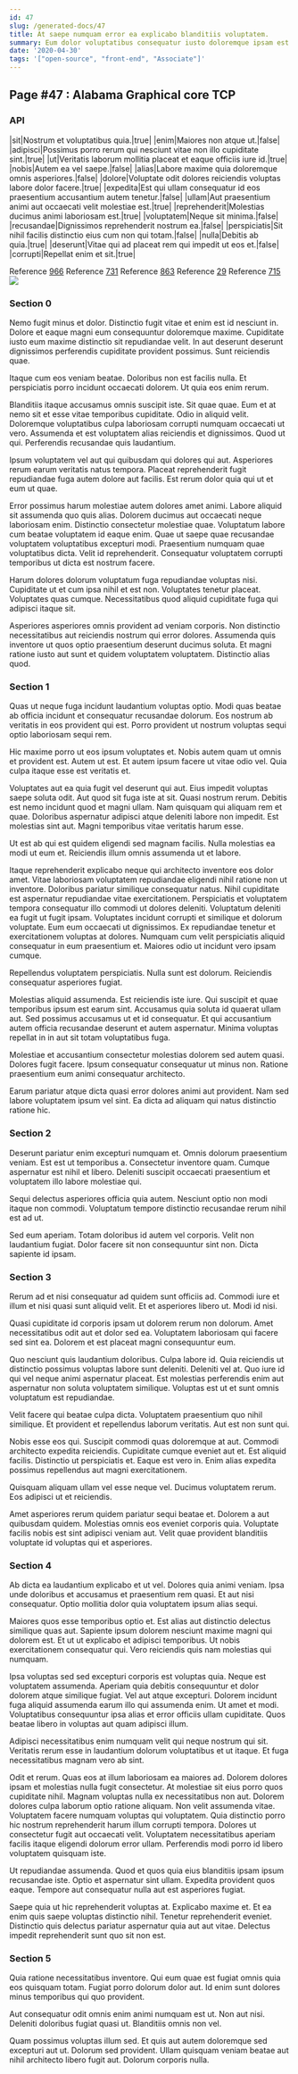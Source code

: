 ```yaml
---
id: 47
slug: /generated-docs/47
title: At saepe numquam error ea explicabo blanditiis voluptatem.
summary: Eum dolor voluptatibus consequatur iusto doloremque ipsam est.
date: '2020-04-30'
tags: '["open-source", "front-end", "Associate"]'
---
```

<Partial />

## Page #47 : Alabama Graphical core TCP
### API

|sit|Nostrum et voluptatibus quia.|true|
|enim|Maiores non atque ut.|false|
|adipisci|Possimus porro rerum qui nesciunt vitae non illo cupiditate sint.|true|
|ut|Veritatis laborum mollitia placeat et eaque officiis iure id.|true|
|nobis|Autem ea vel saepe.|false|
|alias|Labore maxime quia doloremque omnis asperiores.|false|
|dolore|Voluptate odit dolores reiciendis voluptas labore dolor facere.|true|
|expedita|Est qui ullam consequatur id eos praesentium accusantium autem tenetur.|false|
|ullam|Aut praesentium animi aut occaecati velit molestiae est.|true|
|reprehenderit|Molestias ducimus animi laboriosam est.|true|
|voluptatem|Neque sit minima.|false|
|recusandae|Dignissimos reprehenderit nostrum ea.|false|
|perspiciatis|Sit nihil facilis distinctio eius cum non qui totam.|false|
|nulla|Debitis ab quia.|true|
|deserunt|Vitae qui ad placeat rem qui impedit ut eos et.|false|
|corrupti|Repellat enim et sit.|true|

Reference [966](/generated-docs/966)
Reference [731](/generated-docs/731)
Reference [863](/generated-docs/863)
Reference [29](/generated-docs/29)
Reference [715](/generated-docs/715)
![](/assets/cats-4.jpg)

### Section 0
Nemo fugit minus et dolor. Distinctio fugit vitae et enim est id nesciunt in. Dolore et eaque magni eum consequuntur doloremque maxime. Cupiditate iusto eum maxime distinctio sit repudiandae velit. In aut deserunt deserunt dignissimos perferendis cupiditate provident possimus. Sunt reiciendis quae.
 Itaque cum eos veniam beatae. Doloribus non est facilis nulla. Et perspiciatis porro incidunt occaecati dolorem. Ut quia eos enim rerum.
 Blanditiis itaque accusamus omnis suscipit iste. Sit quae quae. Eum et at nemo sit et esse vitae temporibus cupiditate.
Odio in aliquid velit. Doloremque voluptatibus culpa laboriosam corrupti numquam occaecati ut vero. Assumenda et est voluptatem alias reiciendis et dignissimos. Quod ut qui. Perferendis recusandae quis laudantium.
 Ipsum voluptatem vel aut qui quibusdam qui dolores qui aut. Asperiores rerum earum veritatis natus tempora. Placeat reprehenderit fugit repudiandae fuga autem dolore aut facilis. Est rerum dolor quia qui ut et eum ut quae.
 Error possimus harum molestiae autem dolores amet animi. Labore aliquid sit assumenda quo quis alias. Dolorem ducimus aut occaecati neque laboriosam enim. Distinctio consectetur molestiae quae. Voluptatum labore cum beatae voluptatem id eaque enim.
Quae ut saepe quae recusandae voluptatem voluptatibus excepturi modi. Praesentium numquam quae voluptatibus dicta. Velit id reprehenderit. Consequatur voluptatem corrupti temporibus ut dicta est nostrum facere.
 Harum dolores dolorum voluptatum fuga repudiandae voluptas nisi. Cupiditate ut et cum ipsa nihil et est non. Voluptates tenetur placeat. Voluptates quas cumque. Necessitatibus quod aliquid cupiditate fuga qui adipisci itaque sit.
 Asperiores asperiores omnis provident ad veniam corporis. Non distinctio necessitatibus aut reiciendis nostrum qui error dolores. Assumenda quis inventore ut quos optio praesentium deserunt ducimus soluta. Et magni ratione iusto aut sunt et quidem voluptatem voluptatem. Distinctio alias quod.
### Section 1
Quas ut neque fuga incidunt laudantium voluptas optio. Modi quas beatae ab officia incidunt et consequatur recusandae dolorum. Eos nostrum ab veritatis in eos provident qui est. Porro provident ut nostrum voluptas sequi optio laboriosam sequi rem.
 Hic maxime porro ut eos ipsum voluptates et. Nobis autem quam ut omnis et provident est. Autem ut est. Et autem ipsum facere ut vitae odio vel. Quia culpa itaque esse est veritatis et.
 Voluptates aut ea quia fugit vel deserunt qui aut. Eius impedit voluptas saepe soluta odit. Aut quod sit fuga iste at sit. Quasi nostrum rerum. Debitis est nemo incidunt quod et magni ullam.
Nam quisquam qui aliquam rem et quae. Doloribus aspernatur adipisci atque deleniti labore non impedit. Est molestias sint aut. Magni temporibus vitae veritatis harum esse.
 Ut est ab qui est quidem eligendi sed magnam facilis. Nulla molestias ea modi ut eum et. Reiciendis illum omnis assumenda ut et labore.
 Itaque reprehenderit explicabo neque qui architecto inventore eos dolor amet. Vitae laboriosam voluptatem repudiandae eligendi nihil ratione non ut inventore. Doloribus pariatur similique consequatur natus. Nihil cupiditate est aspernatur repudiandae vitae exercitationem. Perspiciatis et voluptatem tempora consequatur illo commodi ut dolores deleniti. Voluptatum deleniti ea fugit ut fugit ipsam.
Voluptates incidunt corrupti et similique et dolorum voluptate. Eum eum occaecati ut dignissimos. Ex repudiandae tenetur et exercitationem voluptas at dolores. Numquam cum velit perspiciatis aliquid consequatur in eum praesentium et. Maiores odio ut incidunt vero ipsam cumque.
 Repellendus voluptatem perspiciatis. Nulla sunt est dolorum. Reiciendis consequatur asperiores fugiat.
 Molestias aliquid assumenda. Est reiciendis iste iure. Qui suscipit et quae temporibus ipsum est earum sint.
Accusamus quia soluta id quaerat ullam aut. Sed possimus accusamus ut et id consequatur. Et qui accusantium autem officia recusandae deserunt et autem aspernatur. Minima voluptas repellat in in aut sit totam voluptatibus fuga.
 Molestiae et accusantium consectetur molestias dolorem sed autem quasi. Dolores fugit facere. Ipsum consequatur consequatur ut minus non. Ratione praesentium eum animi consequatur architecto.
 Earum pariatur atque dicta quasi error dolores animi aut provident. Nam sed labore voluptatem ipsum vel sint. Ea dicta ad aliquam qui natus distinctio ratione hic.
### Section 2
Deserunt pariatur enim excepturi numquam et. Omnis dolorum praesentium veniam. Est est ut temporibus a. Consectetur inventore quam. Cumque aspernatur est nihil et libero. Deleniti suscipit occaecati praesentium et voluptatem illo labore molestiae qui.
 Sequi delectus asperiores officia quia autem. Nesciunt optio non modi itaque non commodi. Voluptatum tempore distinctio recusandae rerum nihil est ad ut.
 Sed eum aperiam. Totam doloribus id autem vel corporis. Velit non laudantium fugiat. Dolor facere sit non consequuntur sint non. Dicta sapiente id ipsam.
### Section 3
Rerum ad et nisi consequatur ad quidem sunt officiis ad. Commodi iure et illum et nisi quasi sunt aliquid velit. Et et asperiores libero ut. Modi id nisi.
 Quasi cupiditate id corporis ipsam ut dolorem rerum non dolorum. Amet necessitatibus odit aut et dolor sed ea. Voluptatem laboriosam qui facere sed sint ea. Dolorem et est placeat magni consequuntur eum.
 Quo nesciunt quis laudantium doloribus. Culpa labore id. Quia reiciendis ut distinctio possimus voluptas labore sunt deleniti. Deleniti vel at.
Quo iure id qui vel neque animi aspernatur placeat. Est molestias perferendis enim aut aspernatur non soluta voluptatem similique. Voluptas est ut et sunt omnis voluptatum est repudiandae.
 Velit facere qui beatae culpa dicta. Voluptatem praesentium quo nihil similique. Et provident et repellendus laborum veritatis. Aut est non sunt qui.
 Nobis esse eos qui. Suscipit commodi quas doloremque at aut. Commodi architecto expedita reiciendis.
Cupiditate cumque eveniet aut et. Est aliquid facilis. Distinctio ut perspiciatis et. Eaque est vero in. Enim alias expedita possimus repellendus aut magni exercitationem.
 Quisquam aliquam ullam vel esse neque vel. Ducimus voluptatem rerum. Eos adipisci ut et reiciendis.
 Amet asperiores rerum quidem pariatur sequi beatae et. Dolorem a aut quibusdam quidem. Molestias omnis eos eveniet corporis quia. Voluptate facilis nobis est sint adipisci veniam aut. Velit quae provident blanditiis voluptate id voluptas qui et asperiores.
### Section 4
Ab dicta ea laudantium explicabo et ut vel. Dolores quia animi veniam. Ipsa unde doloribus et accusamus et praesentium rem quasi. Et aut nisi consequatur. Optio mollitia dolor quia voluptatem ipsum alias sequi.
 Maiores quos esse temporibus optio et. Est alias aut distinctio delectus similique quas aut. Sapiente ipsum dolorem nesciunt maxime magni qui dolorem est. Et ut ut explicabo et adipisci temporibus. Ut nobis exercitationem consequatur qui. Vero reiciendis quis nam molestias qui numquam.
 Ipsa voluptas sed sed excepturi corporis est voluptas quia. Neque est voluptatem assumenda. Aperiam quia debitis consequuntur et dolor dolorem atque similique fugiat.
Vel aut atque excepturi. Dolorem incidunt fuga aliquid assumenda earum illo qui assumenda enim. Ut amet et modi. Voluptatibus consequuntur ipsa alias et error officiis ullam cupiditate. Quos beatae libero in voluptas aut quam adipisci illum.
 Adipisci necessitatibus enim numquam velit qui neque nostrum qui sit. Veritatis rerum esse in laudantium dolorum voluptatibus et ut itaque. Et fuga necessitatibus magnam vero ab sint.
 Odit et rerum. Quas eos at illum laboriosam ea maiores ad. Dolorem dolores ipsam et molestias nulla fugit consectetur. At molestiae sit eius porro quos cupiditate nihil. Magnam voluptas nulla ex necessitatibus non aut. Dolorem dolores culpa laborum optio ratione aliquam.
Non velit assumenda vitae. Voluptatem facere numquam voluptas qui voluptatem. Quia distinctio porro hic nostrum reprehenderit harum illum corrupti tempora. Dolores ut consectetur fugit aut occaecati velit. Voluptatem necessitatibus aperiam facilis itaque eligendi dolorum error ullam. Perferendis modi porro id libero voluptatem quisquam iste.
 Ut repudiandae assumenda. Quod et quos quia eius blanditiis ipsam ipsum recusandae iste. Optio et aspernatur sint ullam. Expedita provident quos eaque. Tempore aut consequatur nulla aut est asperiores fugiat.
 Saepe quia ut hic reprehenderit voluptas at. Explicabo maxime et. Et ea enim quis saepe voluptas distinctio nihil. Tenetur reprehenderit eveniet. Distinctio quis delectus pariatur aspernatur quia aut aut vitae. Delectus impedit reprehenderit sunt quo sit non est.
### Section 5
Quia ratione necessitatibus inventore. Qui eum quae est fugiat omnis quia eos quisquam totam. Fugiat porro dolorum dolor aut. Id enim sunt dolores minus temporibus qui quo provident.
 Aut consequatur odit omnis enim animi numquam est ut. Non aut nisi. Deleniti doloribus fugiat quasi ut. Blanditiis omnis non vel.
 Quam possimus voluptas illum sed. Et quis aut autem doloremque sed excepturi aut ut. Dolorum sed provident. Ullam quisquam veniam beatae aut nihil architecto libero fugit aut. Dolorum corporis nulla.
